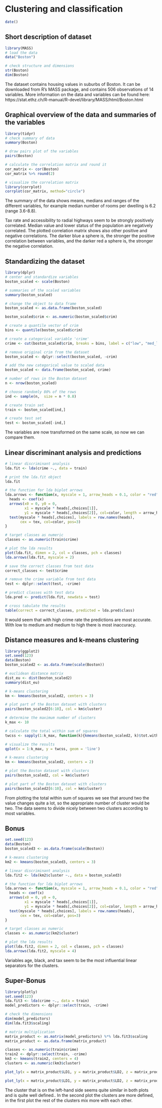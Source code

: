 # Clustering and classification

```r
date()
```
  
## Short description of dataset  
  
```r
library(MASS)
# load the data 
data("Boston")

# check structure and dimensions
str(Boston)
dim(Boston)
```  
  
The dataset contains housing values in suburbs of Boston. It can be downloaded from R's MASS package, and contains 506 observations of 14 variables. More information on the data and variables can be found here:  https://stat.ethz.ch/R-manual/R-devel/library/MASS/html/Boston.html  
  
## Graphical overview of the data and summaries of the variables  
  
```r
library(tidyr)
# check summary of data
summary(Boston)

# draw pairs plot of the variables
pairs(Boston)

# calculate the correlation matrix and round it
cor_matrix <- cor(Boston)
cor_matrix %>% round(2)

# visualize the correlation matrix
library(corrplot)
corrplot(cor_matrix, method="circle")
```   
  
The summary of the data shows means, medians and ranges of the different variables, for example median number of rooms per dwelling is 6.2 (range 3.6-8.8).   
  
Tax rate and accessibility to radial highways seem to be strongly positively correlated. Median value and lower status of the population are negatively correlated. The plotted correlation matrix shows also other positive and negative correlations. The darker blue a sphere is, the stronger the positive correlation between variables, and the darker red a sphere is, the stronger the negative correlation.      
   
## Standardizing the dataset  
     
```r
library(dplyr)
# center and standardize variables
boston_scaled <- scale(Boston)

# summaries of the scaled variables
summary(boston_scaled)

# change the object to data frame
boston_scaled <- as.data.frame(boston_scaled)

boston_scaled$crim <- as.numeric(boston_scaled$crim)

# create a quantile vector of crim
bins <- quantile(boston_scaled$crim)

# create a categorical variable 'crime'
crime <- cut(boston_scaled$crim, breaks = bins, label = c("low", "med_low", "med_high", "high"), include.lowest = TRUE)

# remove original crim from the dataset
boston_scaled <- dplyr::select(boston_scaled, -crim)

# add the new categorical value to scaled data
boston_scaled <- data.frame(boston_scaled, crime)

# number of rows in the Boston dataset 
n <- nrow(boston_scaled)

# choose randomly 80% of the rows
ind <- sample(n,  size = n * 0.8)

# create train set
train <- boston_scaled[ind,]

# create test set 
test <- boston_scaled[-ind,]
```   
  
The variables are now transformed on the same scale, so now we can compare them.  
    
## Linear discriminant analysis and predictions  
  
```r
# linear discriminant analysis
lda.fit <- lda(crime ~., data = train)

# print the lda.fit object
lda.fit

# the function for lda biplot arrows
lda.arrows <- function(x, myscale = 1, arrow_heads = 0.1, color = "red", tex = 0.75, choices = c(1,2)){
  heads <- coef(x)
  arrows(x0 = 0, y0 = 0, 
         x1 = myscale * heads[,choices[1]], 
         y1 = myscale * heads[,choices[2]], col=color, length = arrow_heads)
  text(myscale * heads[,choices], labels = row.names(heads), 
       cex = tex, col=color, pos=3)
}

# target classes as numeric
classes <- as.numeric(train$crime)

# plot the lda results
plot(lda.fit, dimen = 2, col = classes, pch = classes)
lda.arrows(lda.fit, myscale = 2)
```   
  

```r
# save the correct classes from test data
correct_classes <- test$crime

# remove the crime variable from test data
test <- dplyr::select(test, -crime)

# predict classes with test data
lda.pred <- predict(lda.fit, newdata = test)

# cross tabulate the results
table(correct = correct_classes, predicted = lda.pred$class)
```   
  
It would seem that with high crime rate the predictions are most accurate. With low to medium and medium to high there is most inaccuracy.     
   
## Distance measures and k-means clustering  
  
```r
library(ggplot2)
set.seed(123)
data(Boston)
boston_scaled2 <- as.data.frame(scale(Boston))

# euclidean distance matrix
dist_eu <- dist(boston_scaled2)
summary(dist_eu)

# k-means clustering
km <- kmeans(boston_scaled2, centers = 3)

# plot part of the Boston dataset with clusters
pairs(boston_scaled2[6:10], col = km$cluster)

# determine the maximum number of clusters
k_max <- 10

# calculate the total within sum of squares
twcss <- sapply(1:k_max, function(k){kmeans(boston_scaled2, k)$tot.withinss})

# visualize the results
qplot(x = 1:k_max, y = twcss, geom = 'line')

# k-means clustering
km <- kmeans(boston_scaled2, centers = 2)

# plot the Boston dataset with clusters
pairs(boston_scaled2, col = km$cluster)

# plot part of the Boston dataset with clusters
pairs(boston_scaled2[6:10], col = km$cluster)
```   
  
From plotting the total within sum of squares we see that around two the value changes quite a lot, so the appropriate number of cluster would be two. The data seems to divide nicely between two clusters according to most variables.  
  
## Bonus  
  
```r
set.seed(123)
data(Boston)
boston_scaled3 <- as.data.frame(scale(Boston))

# k-means clustering
km2 <- kmeans(boston_scaled3, centers = 3)

# linear discriminant analysis
lda.fit2 <- lda(km2$cluster ~., data = boston_scaled3)

# the function for lda biplot arrows
lda.arrows <- function(x, myscale = 1, arrow_heads = 0.1, color = "red", tex = 0.75, choices = c(1,2)){
  heads <- coef(x)
  arrows(x0 = 0, y0 = 0, 
         x1 = myscale * heads[,choices[1]], 
         y1 = myscale * heads[,choices[2]], col=color, length = arrow_heads)
  text(myscale * heads[,choices], labels = row.names(heads), 
       cex = tex, col=color, pos=3)
}

# target classes as numeric
classes <- as.numeric(km2$cluster)

# plot the lda results
plot(lda.fit2, dimen = 2, col = classes, pch = classes)
lda.arrows(lda.fit2, myscale = 4)
```  
  
Variables age, black, and tax seem to be the most influential linear separators for the clusters.  
  
## Super-Bonus  
  
```r
library(plotly)
set.seed(123)
lda.fit3 <- lda(crime ~., data = train)
model_predictors <- dplyr::select(train, -crime)

# check the dimensions
dim(model_predictors)
dim(lda.fit3$scaling)

# matrix multiplication
matrix_product <- as.matrix(model_predictors) %*% lda.fit3$scaling
matrix_product <- as.data.frame(matrix_product)

classes <- as.numeric(train$crime)
train2 <- dplyr::select(train, -crime)
km3 <- kmeans(train2, centers = 4)
clusters <- as.numeric(km3$cluster)

plot_ly(x = matrix_product$LD1, y = matrix_product$LD2, z = matrix_product$LD3, type= 'scatter3d', mode='markers', color=classes)

plot_ly(x = matrix_product$LD1, y = matrix_product$LD2, z = matrix_product$LD3, type= 'scatter3d', mode='markers', color=clusters)
```  
  
The cluster that is on the left-hand side seems quite similar in both plots and is quite well defined.. In the second plot the clusters are more defined, in the first plot the rest of the clusters mix more with each other.  
  
  
  
  